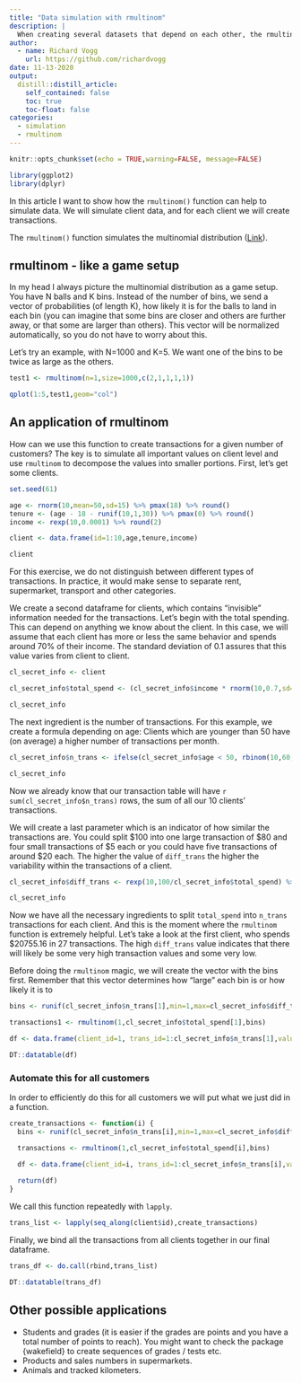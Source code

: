 ```yaml
---
title: "Data simulation with rmultinom"
description: |
  When creating several datasets that depend on each other, the rmultinom function from the stats package can be a useful helper. In this example we will see how to create customer transactions from a customer table.
author:
  - name: Richard Vogg
    url: https://github.com/richardvogg
date: 11-13-2020
output:
  distill::distill_article:
    self_contained: false
    toc: true
    toc-float: false
categories:
  - simulation
  - rmultinom
---
```


```r
knitr::opts_chunk$set(echo = TRUE,warning=FALSE, message=FALSE)

library(ggplot2)
library(dplyr)
```



In this article I want to show how the `rmultinom()` function can help to simulate data.
We will simulate client data, and for each client we will create transactions.

The `rmultinom()` function simulates the multinomial distribution ([Link](https://en.wikipedia.org/wiki/Multinomial_distribution)).

## rmultinom - like a game setup

In my head I always picture the multinomial distribution as a game setup. You have N balls and K bins. Instead of the number of bins, we send a vector of probabilities (of length K), how likely it is for the balls to land in each bin (you can imagine that some bins are closer and others are further away, or that some are larger than others). This vector will be normalized automatically, so you do not have to worry about this.

Let's try an example, with N=1000 and K=5. We want one of the bins to be twice as large as the others.

```r
test1 <- rmultinom(n=1,size=1000,c(2,1,1,1,1))
```

```r

qplot(1:5,test1,geom="col")
```


## An application of rmultinom

How can we use this function to create transactions for a given number of customers? The key is to simulate all important values on client level and use `rmultinom` to decompose the values into smaller portions. First, let's get some clients.

```r
set.seed(61)

age <- rnorm(10,mean=50,sd=15) %>% pmax(18) %>% round()
tenure <- (age - 18 - runif(10,1,30)) %>% pmax(0) %>% round()
income <- rexp(10,0.0001) %>% round(2)

client <- data.frame(id=1:10,age,tenure,income)

client
```

For this exercise, we do not distinguish between different types of transactions. In practice, it would make sense to separate rent, supermarket, transport and other categories.

We create a second dataframe for clients, which contains "invisible" information needed for the transactions. Let's begin with the total spending. This can depend on anything we know about the client. In this case, we will assume that each client has more or less the same behavior and spends around 70% of their income. The standard deviation of 0.1 assures that this value varies from client to client.

```r
cl_secret_info <- client

cl_secret_info$total_spend <- (cl_secret_info$income * rnorm(10,0.7,sd=0.1)) %>% round(2)

cl_secret_info
```

The next ingredient is the number of transactions. For this example, we create a formula depending on age: Clients which are younger than 50 have (on average) a higher number of transactions per month.

```r
cl_secret_info$n_trans <- ifelse(cl_secret_info$age < 50, rbinom(10,60,0.5),rbinom(10,60,0.3))

cl_secret_info
```

Now we already know that our transaction table will have `r sum(cl_secret_info$n_trans)` rows, the sum of all our 10 clients' transactions.

We will create a last parameter which is an indicator of how similar the transactions are. You could split \$100 into one large transaction of \$80 and four small transactions of \$5 each or you could have five transactions of around \$20 each. The higher the value of `diff_trans` the higher the variability within the transactions of a client.

```r
cl_secret_info$diff_trans <- rexp(10,100/cl_secret_info$total_spend) %>% ceiling()

cl_secret_info
```

Now we have all the necessary ingredients to split `total_spend` into `n_trans` transactions for each client. And this is the moment where the `rmultinom` function is extremely helpful. Let's take a look at the first client, who spends \$20755.16 in 27 transactions. The high `diff_trans` value indicates that there will likely be some very high transaction values and some very low.

Before doing the `rmultinom` magic, we will create the vector with the bins first. Remember that this vector determines how "large" each bin is or how likely it is to 

```r
bins <- runif(cl_secret_info$n_trans[1],min=1,max=cl_secret_info$diff_trans[1])

transactions1 <- rmultinom(1,cl_secret_info$total_spend[1],bins)

df <- data.frame(client_id=1, trans_id=1:cl_secret_info$n_trans[1],value=transactions1)
```

```r
DT::datatable(df)
```


### Automate this for all customers

In order to efficiently do this for all customers we will put what we just did in a function.

```r
create_transactions <- function(i) {
  bins <- runif(cl_secret_info$n_trans[i],min=1,max=cl_secret_info$diff_trans[i])

  transactions <- rmultinom(1,cl_secret_info$total_spend[i],bins)

  df <- data.frame(client_id=i, trans_id=1:cl_secret_info$n_trans[i],value=transactions)
  
  return(df)
}
```

We call this function repeatedly with `lapply`.

```r
trans_list <- lapply(seq_along(client$id),create_transactions)
```

Finally, we bind all the transactions from all clients together in our final dataframe.

```r
trans_df <- do.call(rbind,trans_list)
```

```r
DT::datatable(trans_df)
```


## Other possible applications

* Students and grades (it is easier if the grades are points and you have a total number of points to reach). You might want to check the package {wakefield} to create sequences of grades / tests etc.
* Products and sales numbers in supermarkets.
* Animals and tracked kilometers.